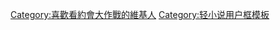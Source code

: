 {{userbox
| border-c = #213396
| id       = [[File:Date A Live anime logo.svg|108px]]
| id-c     = #FFFFFF
| id-fc    = black
| id-s     = 14
| info     = 这个用戶现在就读于'''[[約會大作戰|来禪高中]]'''。
| info-c   = #7C8BE2
| info-s   = 10
}}
<includeonly>[[Category:喜歡看約會大作戰的維基人]]</includeonly>
<noinclude>[[Category:轻小说用户框模板]]</noinclude>